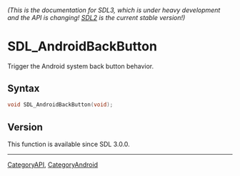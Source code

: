 ====== (This is the documentation for SDL3, which is under heavy development and the API is changing! [https://wiki.libsdl.org/ SDL2] is the current stable version!) ======
= SDL_AndroidBackButton =

Trigger the Android system back button behavior.

== Syntax ==

<syntaxhighlight lang='c'>
void SDL_AndroidBackButton(void);
</syntaxhighlight>

== Version ==

This function is available since SDL 3.0.0.

----
[[CategoryAPI]], [[CategoryAndroid]]


